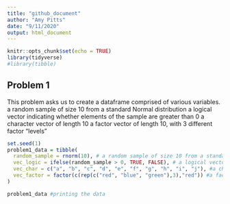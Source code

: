 ```yaml
---
title: "github_document"
author: "Amy Pitts"
date: "9/11/2020"
output: html_document
---
```


```r
knitr::opts_chunk$set(echo = TRUE)
library(tidyverse)
#library(tibble)
```

## Problem 1
This problem asks us to create a dataframe comprised of various variables. 
a random sample of size 10 from a standard Normal distribution
a logical vector indicating whether elements of the sample are greater than 0
a character vector of length 10
a factor vector of length 10, with 3 different factor “levels”
```r
set.seed(1) 
problem1_data = tibble(
  random_sample = rnorm(10), # a random sample of size 10 from a standard Normal distribution
  vec_logic = ifelse(random_sample > 0, TRUE, FALSE), # a logical vector indicating whether elements of the sample are greater than 0
  vec_char = c("a", "b", "c", "d", "e", "f", "g", "h", "i", "j"), #a character vector of length 10
  vec_factor = factor(c(rep(c("red", "blue", "green"),3),"red")) #a factor vector of length 10, with 3 different factor “levels”
)

problem1_data #printing the data 
```